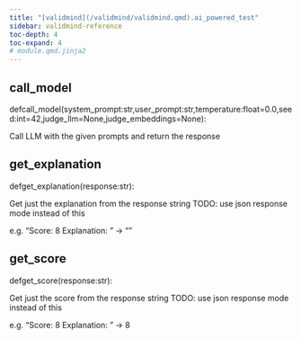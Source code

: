```yaml
---
title: "[validmind](/validmind/validmind.qmd).ai_powered_test"
sidebar: validmind-reference
toc-depth: 4
toc-expand: 4
# module.qmd.jinja2
---
```


<!-- function.qmd.jinja2 -->

## call_model<span class="suffix"></span>

<!-- signatures.jinja2 -->

::: {.signature}

<span class="kw">def</span><span class="name">call_model</span>(<span class="params"><span class="n">system_prompt</span><span class="p">:</span><span class="nb">str</span><span class="muted">,</span></span><span class="params"><span class="n">user_prompt</span><span class="p">:</span><span class="nb">str</span><span class="muted">,</span></span><span class="params"><span class="n">temperature</span><span class="p">:</span><span class="nb">float</span><span class="o">=</span><span class="kc">0.0</span><span class="muted">,</span></span><span class="params"><span class="n">seed</span><span class="p">:</span><span class="nb">int</span><span class="o">=</span><span class="kc">42</span><span class="muted">,</span></span><span class="params"><span class="n">judge_llm</span><span class="o">=</span><span class="kc">None</span><span class="muted">,</span></span><span class="params"><span class="n">judge_embeddings</span><span class="o">=</span><span class="kc">None</span></span>):

:::

<!-- docstring.jinja2 -->

Call LLM with the given prompts and return the response

<!-- function.qmd.jinja2 -->

## get_explanation<span class="suffix"></span>

<!-- signatures.jinja2 -->

::: {.signature}

<span class="kw">def</span><span class="name">get_explanation</span>(<span class="param"><span class="n">response</span><span class="p">:</span><span class="nb">str</span></span>):

:::

<!-- docstring.jinja2 -->

Get just the explanation from the response string TODO: use json response mode instead of this

e.g. "Score: 8 Explanation: <some-explanation>" -> "<some-explanation>"

<!-- function.qmd.jinja2 -->

## get_score<span class="suffix"></span>

<!-- signatures.jinja2 -->

::: {.signature}

<span class="kw">def</span><span class="name">get_score</span>(<span class="param"><span class="n">response</span><span class="p">:</span><span class="nb">str</span></span>):

:::

<!-- docstring.jinja2 -->

Get just the score from the response string TODO: use json response mode instead of this

e.g. "Score: 8 Explanation: <some-explanation>" -> 8
